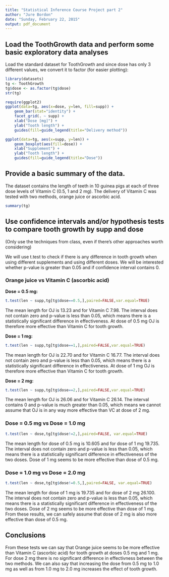 ```yaml
---
title: "Statistical Inference Course Project part 2"
author: "Jure Bordon"
date: "Sunday, February 22, 2015"
output: pdf_document
---
```


## Load the ToothGrowth data and perform some basic exploratory data analyses 

Load the standard dataset for ToothGrowth and since dose has only 3 different values, we convert it to factor (for easier plotting):

```r
library(datasets)
tg <- ToothGrowth
tg$dose <- as.factor(tg$dose)
str(tg)
```

```r
require(ggplot2)
ggplot(data=tg, aes(x=dose, y=len, fill=supp)) +
    geom_bar(stat="identity") + 
    facet_grid(. ~ supp) +
    xlab("Dose [mg]") + 
    ylab("Tooth length") + 
    guides(fill=guide_legend(title="Delivery method"))

ggplot(data=tg, aes(x=supp, y=len)) +
    geom_boxplot(aes(fill=dose)) +
    xlab("Supplement") +
    ylab("Tooth length") + 
    guides(fill=guide_legend(title="Dose"))
```

## Provide a basic summary of the data.

The dataset contains the length of teeth in 10 guinea pigs at each of three dose levels of Vitamin C (0.5, 1 and 2 mg). The delivery of Vitamin C was tested with two methods, orange juice or ascorbic acid.

```r
summary(tg)
```

## Use confidence intervals and/or hypothesis tests to compare tooth growth by supp and dose
(Only use the techniques from class, even if there's other approaches worth considering)

We will use t.test to check if there is any difference in tooth growth when using different supplements and using different doses. We will be interested whether p-value is greater than 0.05 and if confidence interval contains 0.

### Orange juice vs Vitamin C (ascorbic acid)

**Dose = 0.5 mg:**

```r
t.test(len ~ supp,tg[tg$dose==0.5,],paired=FALSE,var.equal=TRUE)
```

The mean length for OJ is 13.23 and for Vitamin C 7.98. The interval does not contain zero and p-value is less than 0.05, which means there is a statistically significant difference in effectiveness. At dose of 0.5 mg OJ is therefore more effective than Vitamin C for tooth growth. 

**Dose = 1 mg:**

```r
t.test(len ~ supp,tg[tg$dose==1,],paired=FALSE,var.equal=TRUE)
```

The mean length for OJ is 22.70 and for Vitamin C 16.77. The interval does not contain zero and p-value is less than 0.05, which means there is a statistically significant difference in effectiveness. At dose of 1 mg OJ is therefore more effective than Vitamin C for tooth growth.

**Dose = 2 mg:**

```r
t.test(len ~ supp,tg[tg$dose==2,],paired=FALSE,var.equal=TRUE)
```

The mean length for OJ is 26.06 and for Vitamin C 26.14. The interval contains 0 and p-value is much greater than 0.05, which means we cannot assume that OJ is in any way more effective than VC at dose of 2 mg. 

### Dose = 0.5 mg vs Dose = 1.0 mg

```r
t.test(len ~ dose,tg[tg$dose!=2,],paired=FALSE, var.equal=TRUE)
```

The mean length for dose of 0.5 mg is 10.605 and for dose of 1 mg 19.735. The interval does not contain zero and p-value is less than 0.05, which means there is a statistically significant difference in effectiveness of the two doses. Dose of 1 mg seems to be more effective than dose of 0.5 mg.

### Dose = 1.0 mg vs Dose = 2.0 mg

```r
t.test(len ~ dose,tg[tg$dose!=0.5,],paired=FALSE, var.equal=TRUE)
```

The mean length for dose of 1 mg is 19.735 and for dose of 2 mg 26.100. The interval does not contain zero and p-value is less than 0.05, which means there is a statistically significant difference in effectiveness of the two doses. Dose of 2 mg seems to be more effective than dose of 1 mg. From these results, we can safely assume that dose of 2 mg is also more effective than dose of 0.5 mg.

## Conclusions

From these tests we can say that Orange juice seems to be more effective than Vitamin C (ascorbic acid) for tooth growth at doses 0.5 mg and 1 mg. For dose 2 mg there is no significant difference in effectivness between the two methods. We can also say that increasing the dose from 0.5 mg to 1.0 mg as well as from 1.0 mg to 2.0 mg increases the effect of tooth growth.